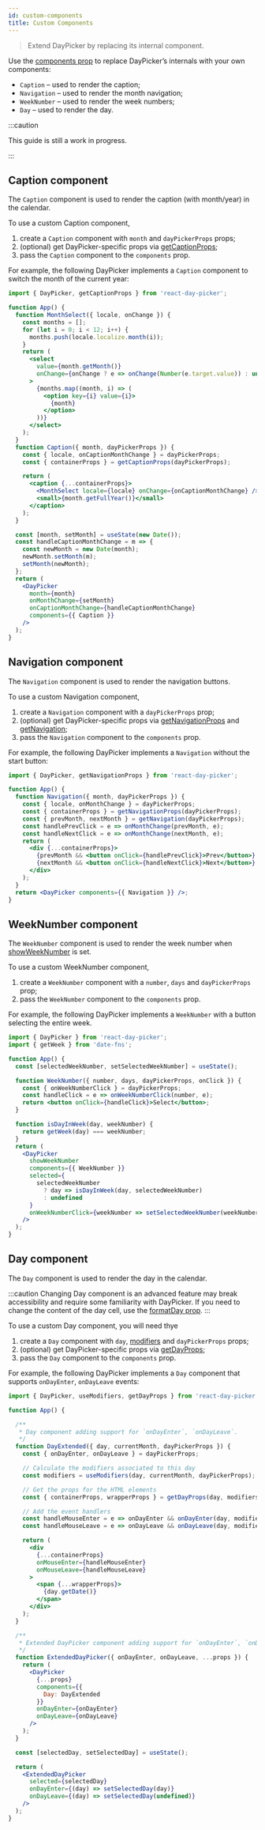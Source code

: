 ```yaml
---
id: custom-components
title: Custom Components
---
```


> Extend DayPicker by replacing its internal component.

Use the [components prop](./reference/props.mdx#components) to replace
DayPicker’s internals with your own components:

* `Caption` – used to render the caption;
* `Navigation` – used to render the month navigation;
* `WeekNumber` – used to render the week numbers;
* `Day` – used to render the day.

:::caution

This guide is still a work in progress.

:::

## Caption component

The `Caption` component is used to render the caption (with month/year) in the calendar.

To use a custom Caption component,

1. create a `Caption` component with `month` and `dayPickerProps` props;
2. (optional) get DayPicker-specific props via [getCaptionProps](./utils#getCaptionProps);
3. pass the `Caption` component to the `components` prop.

For example, the following DayPicker implements a `Caption` component to switch the month of the current year:

```jsx preview
import { DayPicker, getCaptionProps } from 'react-day-picker';

function App() {
  function MonthSelect({ locale, onChange }) {
    const months = [];
    for (let i = 0; i < 12; i++) {
      months.push(locale.localize.month(i));
    }
    return (
      <select
        value={month.getMonth()}
        onChange={onChange ? e => onChange(Number(e.target.value)) : undefined}
      >
        {months.map((month, i) => (
          <option key={i} value={i}>
            {month}
          </option>
        ))}
      </select>
    );
  }
  function Caption({ month, dayPickerProps }) {
    const { locale, onCaptionMonthChange } = dayPickerProps;
    const { containerProps } = getCaptionProps(dayPickerProps);

    return (
      <caption {...containerProps}>
        <MonthSelect locale={locale} onChange={onCaptionMonthChange} />{' '}
        <small>{month.getFullYear()}</small>
      </caption>
    );
  }

  const [month, setMonth] = useState(new Date());
  const handleCaptionMonthChange = m => {
    const newMonth = new Date(month);
    newMonth.setMonth(m);
    setMonth(newMonth);
  };
  return (
    <DayPicker
      month={month}
      onMonthChange={setMonth}
      onCaptionMonthChange={handleCaptionMonthChange}
      components={{ Caption }}
    />
  );
}
```

## Navigation component

The `Navigation` component is used to render the navigation buttons.

To use a custom Navigation component,

1. create a `Navigation` component with a `dayPickerProps` prop;
2. (optional) get DayPicker-specific props via [getNavigationProps](./utils#getNavigationProps) and [getNavigation](./utils#getNavigation);
3. pass the `Navigation` component to the `components` prop.

For example, the following DayPicker implements a `Navigation` without the start button:

```jsx preview
import { DayPicker, getNavigationProps } from 'react-day-picker';

function App() {
  function Navigation({ month, dayPickerProps }) {
    const { locale, onMonthChange } = dayPickerProps;
    const { containerProps } = getNavigationProps(dayPickerProps);
    const { prevMonth, nextMonth } = getNavigation(dayPickerProps);
    const handlePrevClick = e => onMonthChange(prevMonth, e);
    const handleNextClick = e => onMonthChange(nextMonth, e);
    return (
      <div {...containerProps}>
        {prevMonth && <button onClick={handlePrevClick}>Prev</button>}
        {nextMonth && <button onClick={handleNextClick}>Next</button>}
      </div>
    );
  }
  return <DayPicker components={{ Navigation }} />;
}
```

## WeekNumber component

The `WeekNumber` component is used to render the week number when [showWeekNumber](./props.mdx#showweeknumber) is set.

To use a custom WeekNumber component,

1. create a `WeekNumber` component with a `number`, `days` and `dayPickerProps` prop;
2. pass the `WeekNumber` component to the `components` prop.

For example, the following DayPicker implements a `WeekNumber` with a button selecting the entire week.

```jsx preview
import { DayPicker } from 'react-day-picker';
import { getWeek } from 'date-fns';

function App() {
  const [selectedWeekNumber, setSelectedWeekNumber] = useState();

  function WeekNumber({ number, days, dayPickerProps, onClick }) {
    const { onWeekNumberClick } = dayPickerProps;
    const handleClick = e => onWeekNumberClick(number, e);
    return <button onClick={handleClick}>Select</button>;
  }

  function isDayInWeek(day, weekNumber) {
    return getWeek(day) === weekNumber;
  }
  return (
    <DayPicker
      showWeekNumber
      components={{ WeekNumber }}
      selected={
        selectedWeekNumber
          ? day => isDayInWeek(day, selectedWeekNumber)
          : undefined
      }
      onWeekNumberClick={weekNumber => setSelectedWeekNumber(weekNumber)}
    />
  );
}
```

## Day component

The `Day` component is used to render the day in the calendar.

:::caution
Changing Day component is an advanced feature may break accessibility and require some familiarity with DayPicker. If you need to change the content of the day cell, use the [formatDay prop](./reference/props.mdx#formatDay).
:::

To use a custom Day component, you will need thye

1. create a `Day` component with `day`, [modifiers](./modifiers) and
   `dayPickerProps` props;
2. (optional) get DayPicker-specific props via
   [getDayProps](./utils#getDayProps);
3. pass the `Day` component to the `components` prop.

For example, the following DayPicker implements a `Day` component that supports
`onDayEnter`, `onDayLeave` events:

```jsx preview
import { DayPicker, useModifiers, getDayProps } from 'react-day-picker';

function App() {

  /**
   * Day component adding support for `onDayEnter`, `onDayLeave`.
   */
  function DayExtended({ day, currentMonth, dayPickerProps }) {
    const { onDayEnter, onDayLeave } = dayPickerProps;

    // Calculate the modifiers associated to this day
    const modifiers = useModifiers(day, currentMonth, dayPickerProps);

    // Get the props for the HTML elements
    const { containerProps, wrapperProps } = getDayProps(day, modifiers, dayPickerProps);

    // Add the event handlers
    const handleMouseEnter = e => onDayEnter && onDayEnter(day, modifiers, e);
    const handleMouseLeave = e => onDayLeave && onDayLeave(day, modifiers, e);

    return (
      <div
        {...containerProps}
        onMouseEnter={handleMouseEnter}
        onMouseLeave={handleMouseLeave}
      >
        <span {...wrapperProps}>
          {day.getDate()}
        </span>
      </div>
    );
  }

  /**
   * Extended DayPicker component adding support for `onDayEnter`, `onDayLeave`.
   */
  function ExtendedDayPicker({ onDayEnter, onDayLeave, ...props }) {
    return (
      <DayPicker
        {...props}
        components={{
          Day: DayExtended
        }}
        onDayEnter={onDayEnter}
        onDayLeave={onDayLeave}
      />
    );
  }

  const [selectedDay, setSelectedDay] = useState();

  return (
    <ExtendedDayPicker
      selected={selectedDay}
      onDayEnter={(day) => setSelectedDay(day)}
      onDayLeave={(day) => setSelectedDay(undefined)}
    />
  );
}
```
